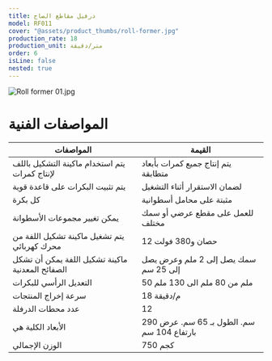 ```yaml
---
title: درفيل مقاطع الصاج
model: RF011
cover: "@assets/product_thumbs/roll-former.jpg"
production_rate: 18
production_unit: متر/دقيقة
order: 6
isLine: false
nested: true
---
```



<ProductTabs />

![Roll former 01.jpg](@assets/article_images/roll-former/roll-former-01.jpg)

# **المواصفات الفنية**

| المواصفات                                        | القيمة                                     |
| ------------------------------------------------ | ------------------------------------------ |
| يتم استخدام ماكينة التشكيل باللف لإنتاج كمرات    | يتم إنتاج جميع كمرات بأبعاد متطابقة        |
| يتم تثبيت البكرات على قاعدة قوية                 | لضمان الاستقرار أثناء التشغيل              |
| كل بكرة                                          | مثبتة على محامل أسطوانية                   |
| يمكن تغيير مجموعات الأسطوانة                     | للعمل على مقطع عرضي أو سمك مختلف           |
| يتم تشغيل ماكينة تشكيل اللفة من محرك كهربائي     | 12 حصان و380 فولت                          |
| ماكينة تشكيل اللفة يمكن أن تشكل الصفائح المعدنية | سمك يصل إلى 2 ملم وعرض يصل إلى 25 سم       |
| التعديل الرأسي للبكرات                           | 50 ملم من 80 ملم الى 130 ملم               |
| سرعة إخراج المنتجات                              | 18 م/دقيقة                                 |
| عدد محطات الدرفلة                                | 12                                         |
| الأبعاد الكلية هي                                | 290 سم. الطول بـ 65 سم. عرض بارتفاع 104 سم |
| الوزن الإجمالي                                   | 750 كجم                                    |

